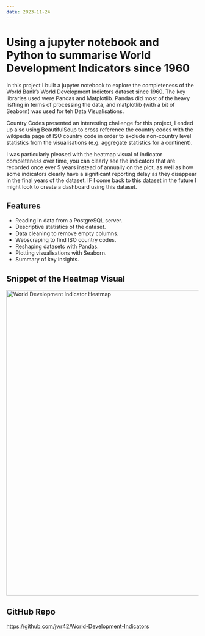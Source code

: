 ```yaml
---
date: 2023-11-24
---
```


# Using a jupyter notebook and Python to summarise World Development Indicators since 1960

In this project I built a jupyter notebook to explore the completeness of the World Bank's World Development Indictors dataset since 1960. The key libraries used were Pandas and Matplotlib. Pandas did most of the heavy lisfting in terms of processing the data, and matplotlib (with a bit of Seaborn) was used for teh Data Visualisations.  

Country Codes presented an interesting challenge for this project, I ended up also using BeautifulSoup to cross reference the country codes with the wikipedia page of ISO country code in order to exclude non-country level statistics from the visualisations (e.g. aggregate statistics for a continent).

I was particularly pleased with the heatmap visual of indicator completeness over time, you can clearly see the indicators that are recorded once ever 5 years instead of annually on the plot, as well as how some indicators clearly have a significant reporting delay as they disappear in the final years of the dataset. IF I come back to this dataset in the future I might look to create a dashboard using this dataset.

## Features

- Reading in data from a PostgreSQL server.
- Descriptive statistics of the dataset.
- Data cleaning to remove empty columns.
- Webscraping to find ISO country codes.
- Reshaping datasets with Pandas.
- Plotting visualisations with Seaborn.
- Summary of key insights.

## Snippet of the Heatmap Visual

<img src="screenshots/world-dev.png" alt="World Development Indicator Heatmap" width="800"/>

## GitHub Repo

[https://github.com/jwr42/World-Development-Indicators](https://github.com/jwr42/World-Development-Indicators)